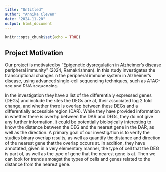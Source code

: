 ```yaml
---
title: "Untitled"
author: "Annika Cleven"
date: "2024-11-20"
output: html_document
---
```


```r
knitr::opts_chunk$set(echo = TRUE)
```

## Project Motivation

Our project is motivated by "Epigenetic dysregulation in Alzheimer’s disease peripheral immunity" (2024, Ramakrishnan).  In this study investigates the transcriptional changes in the peripheral immune system in Alzheimer's disease, using advanced single-cell sequencing techniques, such as ATAC-seq and RNA sequencing. 

In the investigation they have a list of the differentially expressed genes (DEGs) and include the sites the DEGs are at, their associated log 2 fold change, and whether there is overlap between these DEGs and a differentially accessible region (DAR). While they have provided information in whether there is overlap between the DAR and DEGs, they do not give any further information. It could be potentially biologically interesting to know the distance between the DEG and the nearest gene in the DAR, as well as the direction. A primary goal of our investigation is to verify the studies binary overlap results, as well as quantify the distance and direction of the nearest gene that the overlap occurs at.  In addition, they have annotated, given in a very elementary manner, the type of cell that the DEG is part of, as well as the type of gene that the nearest gene is at. Then we can look for trends amongst the types of cells and genes related to the distance from the nearest gene. 

